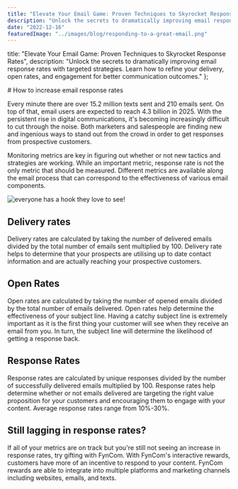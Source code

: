 ```yaml
---
title: "Elevate Your Email Game: Proven Techniques to Skyrocket Response Rates"
description: "Unlock the secrets to dramatically improving email response rates with targeted strategies. Learn how to refine your delivery, open rates, and engagement for better communication outcomes."
date: "2022-12-16"
featuredImage: "../images/blog/responding-to-a-great-email.png"
---
```



title: "Elevate Your Email Game: Proven Techniques to Skyrocket Response Rates",
description: "Unlock the secrets to dramatically improving email response rates with targeted strategies. Learn how to refine your delivery, open rates, and engagement for better communication outcomes."
};

<Wrapper seo={meta}>
  # How to increase email response rates

  Every minute there are over 15.2 million texts sent and 210 emails sent. On top of that, email users are expected to reach 4.3 billion in 2025. With the persistent rise in digital communications, it's becoming increasingly difficult to cut through the noise. Both marketers and salespeople are finding new and ingenious ways to stand out from the crowd in order to get responses from prospective customers.

  Monitoring metrics are key in figuring out whether or not new tactics and strategies are working. While an important metric, response rate is not the only metric that should be measured. Different metrics are available along the email process that can correspond to the effectiveness of various email components.

  <img src={respondingToEmail} alt="everyone has a hook they love to see!" />

  ## **Delivery rates**

  Delivery rates are calculated by taking the number of delivered emails divided by the total number of emails sent multiplied by 100. Delivery rate helps to determine that your prospects are utilising up to date contact information and are actually reaching your prospective customers.

  ## **Open Rates**

  Open rates are calculated by taking the number of opened emails divided by the total number of emails delivered. Open rates help determine the effectiveness of your subject line. Having a catchy subject line is extremely important as it is the first thing your customer will see when they receive an email from you. In turn, the subject line will determine the likelihood of getting a response back.

  ## **Response Rates**

  Response rates are calculated by unique responses divided by the number of successfully delivered emails multiplied by 100. Response rates help determine whether or not emails delivered are targeting the right value proposition for your customers and encouraging them to engage with your content. Average response rates range from 10%-30%.

  ## **Still lagging in response rates?**

  If all of your metrics are on track but you're still not seeing an increase in response rates, try gifting with FynCom. With FynCom's interactive rewards, customers have more of an incentive to respond to your content. FynCom rewards are able to integrate into multiple platforms and marketing channels including websites, emails, and texts.
</Wrapper>
